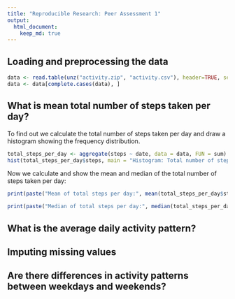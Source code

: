 ```yaml
---
title: "Reproducible Research: Peer Assessment 1"
output: 
  html_document:
    keep_md: true
---
```



## Loading and preprocessing the data

```r
data <- read.table(unz("activity.zip", "activity.csv"), header=TRUE, sep=",")
data <- data[complete.cases(data), ]
```

## What is mean total number of steps taken per day?

To find out we calculate the total number of steps taken per day and draw a histogram showing the frequency distribution.

```r
total_steps_per_day <- aggregate(steps ~ date, data = data, FUN = sum)
hist(total_steps_per_day$steps, main = "Histogram: Total number of steps taken each day", xlab = "Total number of steps per day")
```

Now we calculate and show the mean and median of the total number of steps taken per day:

```r
print(paste("Mean of total steps per day:", mean(total_steps_per_day$steps)))
```
```r
print(paste("Median of total steps per day:", median(total_steps_per_day$steps)))
```


## What is the average daily activity pattern?



## Imputing missing values



## Are there differences in activity patterns between weekdays and weekends?
